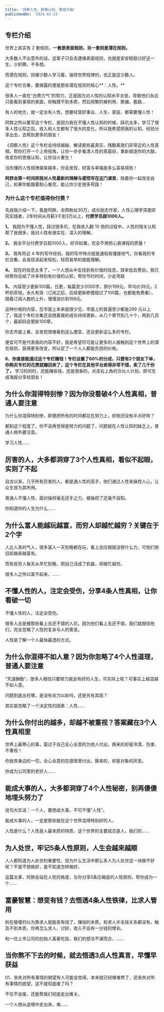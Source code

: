 ```yaml
---
title: '洞察人性、颠覆认知、重塑大脑'
publishedAt: '2024-01-23'
---
```


## 专栏介绍

世界上其实有 2 套规则，**一套是表面规则，另一套则是潜在规则。**

大多数人不出意外的话，这辈子只会去遵循表面规则，也就是安安稳稳过好这一生，少折腾，不多想。

而潜在规则，则被少数人学习着，操控世界规律的，也正是这少数人。

这个专栏合集，要揭露的便是那些潜在规则的核心**：人性。**

很多人一直在“白费力气”的努力，正是因为对人性的认知水平太低，导致他们永远只能看到事情的表面，却触摸不到本质，然后频繁的被利用、欺骗、套路...

有人的地方，就一定会有人性，想要经营好事业、人生、家庭，都需要懂人性！

阿胖之所以要写这个专栏，是因为我在不懂人性认知的时候，踩坑太多，学习了很多人性认知之后，收入和人生都有了很大的变化，所以我希望把我的认知、经验分享出去，去帮到更多的朋友！

《洞察人性》这个专栏会持续揭秘、解读那些最真实、残酷离我们非常近的人性真相，帮你打开一个上帝视角，让你一步步看清人性的真面目，重新塑造你的大脑，改变你的思维认知，让你浴火重生！

当你懂的人性规律越来越多，你会发现，财富与幸福是多么容易得到！

**阿胖会第一时间把我对人性最新的理解与感悟写在这门课里**，陪着你一起改变自己，如果你能跟着耐心看完，能让你少走很多弯路！

### **为什么这个专栏值得你付费？**

先自我介绍一下，我是阿胖，全网粉丝30万，成长励志作家，人性心理学深度研究实践者，2年时间从月薪3千到3万以上，**付费学员超1000人。**

**1、** 我因为不懂人性，踩过很多坑，在我收入翻 10 倍的过程中，人性的相关认知帮了我很多，我对人性有很实在、深入的理解。

**2、** 我全平台付费学员超1000人，好评如潮，完全不用担心我课程的质量！

**3、** 我有将近 4 年的写作经验，我的写作特点就是通俗易懂接地气，你看我的专栏合集，会发现读起来轻松，轻而易举的就能理解。

**4、** 现在的信息太多了，一个人想从中去找到有价值的信息，效率低且费劲，我已经帮你总结了许多特别有价值的认知，帮你节约时间，少走弯路

**5、** 内容至少更新100篇，日更，每篇至少2000字，原价199元，早鸟价39元，2杯奶茶钱，永久有效（订阅之后，后续更新即便超过了100篇，也都能免费看），随着订阅人数的上升，慢慢涨价到199元。

这种价格的内容，在市面上本来就很少见，市面上的普遍至少都是299 元以上了，我这个专栏合集还会随着我的成长持续更新，从几个章节到几十个，再到几百个，最起码会更新100章。

你去市面上看，会发现很难看到这么便宜，还会更新这么多的专栏。

便宜可不是代表我的内容不好，我是希望尽可能让更多的人接触到这个世界上的潜在规则，获得更多改变，所以定了一个人人都能负担的价格。

**6、你直接能通过这个专栏赚钱！专栏设置了60%的分成，只要有2个朋友下单，你购买专栏的花费就赚回来了，这个专栏在其他平台卖得非常不错，卖了几千份了，** 学习的同时，还能赚些钱，还是很香的，点击右上角的合伙人计划，即可生成海报分享给朋友！

## 为什么你混得特别惨？因为你没看破4个人性真相，普通人要注意
为什么你混得特别惨，即便把所有的时间都花在努力上，却依旧没有半点好转？

都到这个程度了，你不该再觉得是努力的问题了，问题就在人性认知的缺乏上，普通人格外要注意。

学习人性......

## 厉害的人，大多都洞穿了3个人性真相，看似不起眼，实则了不起
自古以来，几乎所有厉害的人，都是通人性的高手，他们通过人性来操控人心，让众生皆为其所用。

普通人不懂人性，面对操控毫无还手之力，被操控了还毫不自知。

你知道你的人生为什么......

## 为什么富人能越玩越富，而穷人却越忙越穷？关键在于2个字
人比人真的气人，很多富人一天到晚都在玩，看上去压根就没努什么力，可他们依旧却越来越富有。

而有些穷人每天从早忙到晚，把自己活成了机器，却越忙越穷。

很多人之所以富不起来，......

## 不懂人性的人，注定会受伤，分享4条人性真相，让你看破一切
不懂人性的人，注定会受伤。

很多人总是被那些看上去还不错的人坑，因为他们看上去还不错，我们就相信他们，完全忽略了人性的复杂与人的善变。

人性是了解一个人最快最透的方式。

## 为什么你混得不如人意？因为你忽略了4个人性道理，普通人要注意
“天道酬勤”，很多人相信只要努力就会有好的人生，可实际上呢？可事实上越混越不如人意。

问题到底出在哪，是没有全力以赴吗，还是另有其因？

其实是忽略了一个决定性的因素：人性......

## 为什么你付出的越多，却越不被重视？答案藏在3个人性真相里
世界上最寒心的事，莫过于自己全心全意的为他人付出，换来的却是冷漠、伤害、不重视！

你放弃身边的一切，全心全意的在感情里付出，换来的，却是对象的厌恶。

你成为公司里的老好人......

## 能成大事的人，大多都洞穿了4个人性秘密，别再傻傻地埋头努力了
说句大实话：一个人，要想成大事，不可不懂“人性”。

能成大事的人，一定是那些能在这个世界混得特别好的人，

人性是什么？人性是人最本质的特质，这个世界的主要成员是人，我们的......

## 为人处世，牢记5条人性原则，人生会越来越顺
人人都知道为人处世的重要性，但为什么生活中那么多人为人处世这一块做不好呢？不是不想做好，是不知道怎样做好。

这篇文章，阿胖会站在人性的角度，与你分享5条压箱底的人性原则，帮你成为一个......

## 富豪智慧：想变有钱？去悟透4条人性铁律，比求人管用
别在傻傻的以为靠求人就能变有钱了，赚钱的本质，和求人半毛钱关系都没有，触及不到本质，你再怎么求人、讨好，收入不会有一分钱的增长。

和一位上市公司的创始人富豪吃饭，我们的想法不谋而合，......

## 当你熬不下去的时候，就去悟透3点人性真言，早懂早获益
01、丧失对所有事情的期望有人可能会觉得，本来就已经够难熬了，还丧失对所有事情的欲望，这不就彻底废了吗？

不仅不会废，还能帮我们彻底走出难关。

一个人想从逆境中走出来，难......

